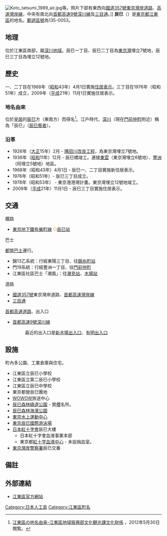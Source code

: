{{Pathnav|日本|東京都|[[江東區_(東京都)|江東區]]|'''辰巳'''|hide=y|frame=1}}
{{Infobox Settlement
|official_name = 辰巳
|native_name =
|settlement_type = [[町|町]]
|image_skyline = Wowow broadcasting center tatsumi koto.JPG
|imagesize = 250px
|image_caption = [[WOWOW|WOWOW]]放送中心
|image_flag =
|image_seal =
| image_map =
| map_caption =
| pushpin_map =
|subdivision_type = [[國家|國家]]
|subdivision_name = [[File:Flag_of_Japan.svg|border]] [[日本|日本]]
|subdivision_type1 = [[都道府縣|都道府縣]]
|subdivision_name1 = [[File:Flag_of_Tokyo_Prefecture.svg|25px]] [[東京都|東京都]]
|subdivision_type2 = [[東京都區部|特別區]]
|subdivision_name2 = [[File:Flag_of_Koto,_Tokyo.svg|25px]] [[江東區_(東京都)|江東區]]
|established_title =
|established_date =
|government_type =
|leader_title =
|leader_name =
|area_magnitude =
|area_total_sq_mi =
|area_total_km2 =
|area_land_sq_mi =
|area_land_km2 =
|area_urban_sq_mi =
|area_urban_km2 =
|area_metro_km2 =
|area_metro_sq_mi =
|population_as_of= 2013年（平成25年）8月1日
|population_footnotes =
|population_total = 11489<ref>[http://www.city.koto.lg.jp/profile/koto/5353/15817/file/H25.8.pdf 江東区の世帯と人口（住民基本台帳による） 区民部区民課 平成25年8月1日現在]{{dead link|date=十月 2017 |bot=InternetArchiveBot }}</ref>
|population_urban =
|population_metro =
|population_density_sq_mi =
|population_density_km2 =
| timezone = [[日本標準時間|JST]]
| utc_offset = +9
|timezone_DST =
|utc_offset_DST =
|latd=|latm=|lats=|latNS=
|longd=|longm=|longs=|longEW=
|elevation_footnotes=
|elevation_m =
|elevation_ft =
|postal_code_type = [[郵遞區號|郵遞區號]]
|postal_code = 135-0053
|area_code =
|website =
|footnotes =
}}
[[File:Koto_tatsumi_1989_air.jpg|thumb]]等。照片下部有東西向[[國道357號|國道357號]][[東京灣岸道路|東京灣岸道路]]、[[高速灣岸線|高速灣岸線]]，中央有南北向[[首都高速9號深川線|首都高速9號深川線]]及[[三目通|三目通]]。]]
'''辰巳'''（{{jpn|j=辰巳|hg=たつみ|rm=Tatsumi|f=y}}）是[[東京都|東京都]][[江東區_(東京都)|江東區]]的地名。[[郵遞區號|郵遞區號]]為135-0053。

== 地理 ==
位於江東區南部，屬[[深川區|深川地域]]。辰巳一丁目、辰巳二丁目為[[東京港#埋立地|東京灣]]埋立7號地，辰巳三丁目為埋立12號地。

== 歷史 ==
一、二丁目在1968年（[[昭和|昭和]]43年）4月1日實施[[住居表示|住居表示]]。三丁目在1976年（昭和51年）成立，2009年（[[平成|平成]]21年）11月1日實施住居表示。

=== 地名由來 ===
位於[[皇居|皇居]]的[[巽|辰巳]]方（東南方）而得名<ref name="yura">[http://www.city.koto.lg.jp/seikatsu/shogai-gakushu/6378/6379.html 江東區の地名由来-江東區地域振興部文化観光課文化財係] {{webarchive|url=https://web.archive.org/web/20130719163650/http://www.city.koto.lg.jp/seikatsu/shogai-gakushu/6378/6379.html |date=2013-07-19 }}，2012年5月30日閲覧。</ref>。江戶時代，[[深川_(江東區)|深川]]（現在[[門前仲町|門前仲町]]附近）稱為「辰巳」（[[辰巳藝者|辰巳藝者]]）。

=== 沿革 ===
* 1926年（[[大正|大正]]15年）2月 - [[東京港#埋立地|隅田川改良工程]]，為東京灣埋立7號地。
* 1936年（[[昭和|昭和]]11年）12月 - 辰巳橋竣工。連接[[東雲_(江東區)|東雲]]（東京灣埋立6號地）、[[豐洲|豐洲]]（同埋立5號地）地區。
* 1968年（昭和43年）4月1日 - 辰巳一、二丁目實施新住居表示。
* 1976年（昭和51年）- 辰巳三丁目成立。
* 1978年（昭和53年） - 東京港港灣計畫。東京灣埋立12號地竣工。
* 2009年（[[平成|平成]]21年）11月1日 - 辰巳三丁目實施住居表示。

== 交通 ==
; 鐵路
* [[東京地下鐵|東京地下鐵]][[東京地下鐵有樂町線|有樂町線]] <span style="color: #d7c447">'''○'''</span>[[辰巳站|辰巳站]]
; 巴士
[[都營巴士|都營巴士]]運行。
* 錦13乙系統：行經東陽三丁目、往[[錦糸町站|錦糸町站]]
* 門19系統：行經豐洲一丁目、往[[門前仲町站|門前仲町]]
* 江東區社區巴士「潮風」：往[[潮見站|潮見站]]、[[木場站|木場站]]
; 道路
* [[國道357號|國道357號]]東京灣岸道路、[[首都高速灣岸線|首都高速灣岸線]]
* [[三目通|三目通]]
; [[首都高速道路|首都高速道路]]、出入口
* [[首都高速9號深川線|首都高速9號深川線]]
*: 最近的出入口是[[新木場出入口|新木場出入口]]、[[有明出入口|有明出入口]]

== 設施 ==
町內多公園、工業倉庫與住宅。
* 江東區立辰巳小學校
* 江東區立第二辰巳小學校
* 江東區立辰巳中學校
* 東京都營辰巳團地
* [[WOWOW|WOWOW]]放送中心   
* [[辰巳森林綠道公園|辰巳森林綠道公園]] - 賞[[櫻花|櫻]]名所。
* [[辰巳森林海濱公園|辰巳森林海濱公園]]
* [[東京水上運動中心|東京水上運動中心]]
* [[東京辰巳國際游泳場|東京辰巳國際游泳場]]
* [[日本紅十字會|日本紅十字會]]辰巳大樓
** 日本紅十字會血液事業本部
** 東京都[[紅十字血液中心|紅十字血液中心]] - 未設捐血室。
* [[東京灣岸警察署|東京灣岸警察署]]辰巳交番

== 備註 ==
{{reflist}}

== 外部連結 ==
{{Commonscat|Tatsumi, Tokyo}}
* [http://www.city.koto.lg.jp/ 江東區官方網站] {{Wayback|url=http://www.city.koto.lg.jp/ |date=20130723024418 }}

{{江東區的町名}}

{{DEFAULTSORT:Tatsumi}}
[[Category:日本人工島|Category:日本人工島]]
[[Category:江東區町名|Category:江東區町名]]